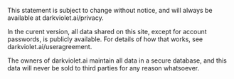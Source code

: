 This statement is subject to change without notice, and will always be available at darkviolet.ai/privacy.

In the curent version, all data shared on this site, except for account passwords, is publicly available. For details of how that works, see darkviolet.ai/useragreement.

The owners of darkviolet.ai maintain all data in a secure database, and this data will never be sold to third parties for any reason whatsoever.
